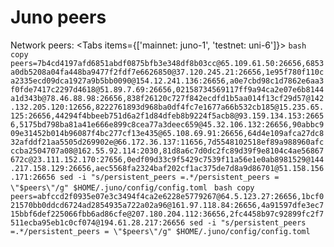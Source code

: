 

# Juno peers

Network peers: 
<Tabs items={['mainnet: juno-1', 'testnet: uni-6']}>
    <Tab>
        ```bash copy
        peers=7b4cd4197afd6851abdf0875bfb3e348df8b03cc@65.109.61.50:26656,6853a0db5208a04fa448ba9477f2fdf7e6626850@37.120.245.21:26656,1e95f780f110ca2335ecd09dca1927a9b5bb0090@154.12.241.136:26656,a0e7cbd98c1d7862e6aa3f0fde7417c2297d4618@51.89.7.69:26656,02158734569117ff9a94ca2e07e6b8144a1d343b@78.46.88.98:26656,838f26120c727f842ecdfd1b5aa014f13cf29d57@142.132.205.120:12656,8222761893d968ba0df4fc7e1677a66b532cb185@15.235.65.125:26656,44294f4bbeeb751d6a2f1d84dfeb8b9224f5acb8@93.159.134.153:26656,5175bd798ba81a41e666e899c8cea77a3deec659@45.32.106.132:26656,90abbc909e31452b014b96087f4bc277cf13e435@65.108.69.91:26656,64d4e109afca27dc832afddf21aa5505d269902e@66.172.36.137:11656,7d5548102518ef89a988960afcccba2504707a08@162.55.92.114:2030,81d8a6c7d0dc2fc89d39f9e8104c4ae56867672c@23.111.152.170:27656,0edf09d33c9f5429c7539f11a56e1e0ab8981529@144.217.158.129:26656,aec5568fa2324baf202cf1ac375de7d8a9d86701@51.158.156.171:26656
        sed -i "s/persistent_peers =.*/persistent_peers = \"$peers\"/g" $HOME/.juno/config/config.toml
        ```
    </Tab>
    <Tab>
        ```bash copy
        peers=abfccd2f0935e07e3c3494f4ca2e6228e5779267@64.5.123.27:26656,1bcf021570bb0ddcd6724ad2854935a722a02a96@161.97.118.84:26656,4a91597dfe3ec715bbf6def225066fbb6ad86cfe@207.180.204.112:36656,2fc4458b97c92899fc2f7511ecba95eb1c0cf074@194.61.28.217:26656
        sed -i "s/persistent_peers =.*/persistent_peers = \"$peers\"/g" $HOME/.juno/config/config.toml
        ```
    </Tab>
</Tabs>


